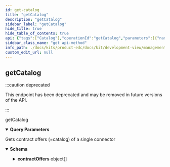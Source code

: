 ```yaml
---
id: get-catalog
title: "getCatalog"
description: "getCatalog"
sidebar_label: "getCatalog"
hide_title: true
hide_table_of_contents: true
api: {"tags":["Catalog"],"operationId":"getCatalog","parameters":[{"name":"providerUrl","in":"query","required":true,"style":"form","explode":true,"schema":{"type":"string"}},{"name":"offset","in":"query","required":false,"style":"form","explode":true,"schema":{"type":"integer","format":"int32"}},{"name":"limit","in":"query","required":false,"style":"form","explode":true,"schema":{"type":"integer","format":"int32"}},{"name":"filter","in":"query","required":false,"style":"form","explode":true,"schema":{"type":"string"}},{"name":"sort","in":"query","required":false,"style":"form","explode":true,"schema":{"type":"string","enum":["ASC","DESC"]}},{"name":"sortField","in":"query","required":false,"style":"form","explode":true,"schema":{"type":"string"}}],"responses":{"default":{"description":"Gets contract offers (=catalog) of a single connector","content":{"application/json":{"schema":{"type":"object","properties":{"contractOffers":{"type":"array","items":{"type":"object","properties":{"asset":{"type":"object","properties":{"createdAt":{"type":"integer","format":"int64"},"id":{"type":"string"},"properties":{"type":"object","additionalProperties":{"type":"object"}}}},"consumer":{"type":"string","format":"uri"},"contractEnd":{"type":"string","format":"date-time"},"contractStart":{"type":"string","format":"date-time"},"id":{"type":"string"},"offerEnd":{"type":"string","format":"date-time"},"offerStart":{"type":"string","format":"date-time"},"policy":{"type":"object","properties":{"@type":{"type":"string","enum":["SET","OFFER","CONTRACT"]},"assignee":{"type":"string"},"assigner":{"type":"string"},"extensibleProperties":{"type":"object","additionalProperties":{"type":"object"}},"inheritsFrom":{"type":"string"},"obligations":{"type":"array","items":{"type":"object","properties":{"action":{"type":"object","properties":{"constraint":{"required":["edctype"],"type":"object","properties":{"edctype":{"type":"string"}},"discriminator":{"propertyName":"edctype"}},"includedIn":{"type":"string"},"type":{"type":"string"}}},"assignee":{"type":"string"},"assigner":{"type":"string"},"consequence":"circular()","constraints":{"type":"array","items":{"required":["edctype"],"type":"object","properties":{"edctype":{"type":"string"}},"discriminator":{"propertyName":"edctype"}}},"parentPermission":{"type":"object","properties":{"action":{"type":"object","properties":{"constraint":{"required":["edctype"],"type":"object","properties":{"edctype":{"type":"string"}},"discriminator":{"propertyName":"edctype"}},"includedIn":{"type":"string"},"type":{"type":"string"}}},"assignee":{"type":"string"},"assigner":{"type":"string"},"constraints":{"type":"array","items":{"required":["edctype"],"type":"object","properties":{"edctype":{"type":"string"}},"discriminator":{"propertyName":"edctype"}}},"duties":{"type":"array","items":"circular()"},"target":{"type":"string"},"uid":{"type":"string"}}},"target":{"type":"string"},"uid":{"type":"string"}}}},"permissions":{"type":"array","items":{"type":"object","properties":{"action":{"type":"object","properties":{"constraint":{"required":["edctype"],"type":"object","properties":{"edctype":{"type":"string"}},"discriminator":{"propertyName":"edctype"}},"includedIn":{"type":"string"},"type":{"type":"string"}}},"assignee":{"type":"string"},"assigner":{"type":"string"},"constraints":{"type":"array","items":{"required":["edctype"],"type":"object","properties":{"edctype":{"type":"string"}},"discriminator":{"propertyName":"edctype"}}},"duties":{"type":"array","items":{"type":"object","properties":{"action":{"type":"object","properties":{"constraint":{"required":["edctype"],"type":"object","properties":{"edctype":{"type":"string"}},"discriminator":{"propertyName":"edctype"}},"includedIn":{"type":"string"},"type":{"type":"string"}}},"assignee":{"type":"string"},"assigner":{"type":"string"},"consequence":"circular()","constraints":{"type":"array","items":{"required":["edctype"],"type":"object","properties":{"edctype":{"type":"string"}},"discriminator":{"propertyName":"edctype"}}},"parentPermission":"circular()","target":{"type":"string"},"uid":{"type":"string"}}}},"target":{"type":"string"},"uid":{"type":"string"}}}},"prohibitions":{"type":"array","items":{"type":"object","properties":{"action":{"type":"object","properties":{"constraint":{"required":["edctype"],"type":"object","properties":{"edctype":{"type":"string"}},"discriminator":{"propertyName":"edctype"}},"includedIn":{"type":"string"},"type":{"type":"string"}}},"assignee":{"type":"string"},"assigner":{"type":"string"},"constraints":{"type":"array","items":{"required":["edctype"],"type":"object","properties":{"edctype":{"type":"string"}},"discriminator":{"propertyName":"edctype"}}},"target":{"type":"string"},"uid":{"type":"string"}}}},"target":{"type":"string"}}},"provider":{"type":"string","format":"uri"}}}},"id":{"type":"string"}}}}}}},"deprecated":true,"description":"getCatalog","method":"get","path":"/catalog","servers":[{"url":"/"}],"info":{"title":"management-api","description":"REST API documentation for the management-api","version":"0.0.1-SNAPSHOT"},"postman":{"name":"get Catalog","description":{"type":"text/plain"},"url":{"path":["catalog"],"host":["{{baseUrl}}"],"query":[{"disabled":false,"description":{"content":"(Required) ","type":"text/plain"},"key":"providerUrl","value":""},{"disabled":false,"key":"offset","value":""},{"disabled":false,"key":"limit","value":""},{"disabled":false,"key":"filter","value":""},{"disabled":false,"key":"sort","value":""},{"disabled":false,"key":"sortField","value":""}],"variable":[]},"header":[{"key":"Accept","value":"application/json"}],"method":"GET"}}
sidebar_class_name: "get api-method"
info_path: ./docs/kits/product-edc/docs/kit/development-view/management-api
custom_edit_url: null
---
```



## getCatalog

:::caution deprecated

This endpoint has been deprecated and may be removed in future versions of the API.

:::

getCatalog

<details style={{"marginBottom":"1rem"}} data-collapsed={false} open={true}><summary style={{}}><strong>Query Parameters</strong></summary><div><ul><ParamsItem className={"paramsItem"} param={{"name":"providerUrl","in":"query","required":true,"style":"form","explode":true,"schema":{"type":"string"}}}></ParamsItem><ParamsItem className={"paramsItem"} param={{"name":"offset","in":"query","required":false,"style":"form","explode":true,"schema":{"type":"integer","format":"int32"}}}></ParamsItem><ParamsItem className={"paramsItem"} param={{"name":"limit","in":"query","required":false,"style":"form","explode":true,"schema":{"type":"integer","format":"int32"}}}></ParamsItem><ParamsItem className={"paramsItem"} param={{"name":"filter","in":"query","required":false,"style":"form","explode":true,"schema":{"type":"string"}}}></ParamsItem><ParamsItem className={"paramsItem"} param={{"name":"sort","in":"query","required":false,"style":"form","explode":true,"schema":{"type":"string","enum":["ASC","DESC"]}}}></ParamsItem><ParamsItem className={"paramsItem"} param={{"name":"sortField","in":"query","required":false,"style":"form","explode":true,"schema":{"type":"string"}}}></ParamsItem></ul></div></details><div><ApiTabs><TabItem label={"default"} value={"default"}><div>

Gets contract offers (=catalog) of a single connector

</div><div><MimeTabs schemaType={"response"}><TabItem label={"application/json"} value={"application/json"}><SchemaTabs><TabItem label={"Schema"} value={"Schema"}><details style={{}} data-collapsed={false} open={true}><summary style={{"textAlign":"left"}}><strong>Schema</strong></summary><div style={{"textAlign":"left","marginLeft":"1rem"}}></div><ul style={{"marginLeft":"1rem"}}><SchemaItem collapsible={true} className={"schemaItem"}><details style={{}}><summary style={{}}><strong>contractOffers</strong><span style={{"opacity":"0.6"}}> object[]</span></summary><div style={{"marginLeft":"1rem"}}><SchemaItem collapsible={true} className={"schemaItem"}><details style={{}}><summary style={{}}><strong>asset</strong><span style={{"opacity":"0.6"}}> object</span></summary><div style={{"marginLeft":"1rem"}}><SchemaItem collapsible={false} name={"createdAt"} required={false} deprecated={undefined} schemaDescription={undefined} schemaName={"int64"} qualifierMessage={undefined} defaultValue={undefined}></SchemaItem><SchemaItem collapsible={false} name={"id"} required={false} deprecated={undefined} schemaDescription={undefined} schemaName={"string"} qualifierMessage={undefined} defaultValue={undefined}></SchemaItem><SchemaItem collapsible={true} className={"schemaItem"}><details style={{}}><summary style={{}}><strong>properties</strong><span style={{"opacity":"0.6"}}> object</span></summary><div style={{"marginLeft":"1rem"}}><li><div><code>property name*</code><span style={{"opacity":"0.6"}}> object</span></div></li></div></details></SchemaItem></div></details></SchemaItem><SchemaItem collapsible={false} name={"consumer"} required={false} deprecated={undefined} schemaDescription={undefined} schemaName={"uri"} qualifierMessage={undefined} defaultValue={undefined}></SchemaItem><SchemaItem collapsible={false} name={"contractEnd"} required={false} deprecated={undefined} schemaDescription={undefined} schemaName={"date-time"} qualifierMessage={undefined} defaultValue={undefined}></SchemaItem><SchemaItem collapsible={false} name={"contractStart"} required={false} deprecated={undefined} schemaDescription={undefined} schemaName={"date-time"} qualifierMessage={undefined} defaultValue={undefined}></SchemaItem><SchemaItem collapsible={false} name={"id"} required={false} deprecated={undefined} schemaDescription={undefined} schemaName={"string"} qualifierMessage={undefined} defaultValue={undefined}></SchemaItem><SchemaItem collapsible={false} name={"offerEnd"} required={false} deprecated={undefined} schemaDescription={undefined} schemaName={"date-time"} qualifierMessage={undefined} defaultValue={undefined}></SchemaItem><SchemaItem collapsible={false} name={"offerStart"} required={false} deprecated={undefined} schemaDescription={undefined} schemaName={"date-time"} qualifierMessage={undefined} defaultValue={undefined}></SchemaItem><SchemaItem collapsible={true} className={"schemaItem"}><details style={{}}><summary style={{}}><strong>policy</strong><span style={{"opacity":"0.6"}}> object</span></summary><div style={{"marginLeft":"1rem"}}><SchemaItem collapsible={false} name={"@type"} required={false} deprecated={undefined} schemaDescription={undefined} schemaName={"string"} qualifierMessage={"**Possible values:** [`SET`, `OFFER`, `CONTRACT`]"} defaultValue={undefined}></SchemaItem><SchemaItem collapsible={false} name={"assignee"} required={false} deprecated={undefined} schemaDescription={undefined} schemaName={"string"} qualifierMessage={undefined} defaultValue={undefined}></SchemaItem><SchemaItem collapsible={false} name={"assigner"} required={false} deprecated={undefined} schemaDescription={undefined} schemaName={"string"} qualifierMessage={undefined} defaultValue={undefined}></SchemaItem><SchemaItem collapsible={true} className={"schemaItem"}><details style={{}}><summary style={{}}><strong>extensibleProperties</strong><span style={{"opacity":"0.6"}}> object</span></summary><div style={{"marginLeft":"1rem"}}><li><div><code>property name*</code><span style={{"opacity":"0.6"}}> object</span></div></li></div></details></SchemaItem><SchemaItem collapsible={false} name={"inheritsFrom"} required={false} deprecated={undefined} schemaDescription={undefined} schemaName={"string"} qualifierMessage={undefined} defaultValue={undefined}></SchemaItem><SchemaItem collapsible={true} className={"schemaItem"}><details style={{}}><summary style={{}}><strong>obligations</strong><span style={{"opacity":"0.6"}}> object[]</span></summary><div style={{"marginLeft":"1rem"}}><SchemaItem collapsible={true} className={"schemaItem"}><details style={{}}><summary style={{}}><strong>action</strong><span style={{"opacity":"0.6"}}> object</span></summary><div style={{"marginLeft":"1rem"}}><SchemaItem collapsible={true} className={"schemaItem"}><details style={{}}><summary style={{}}><strong>constraint</strong><span style={{"opacity":"0.6"}}> object</span></summary><div style={{"marginLeft":"1rem"}}></div></details></SchemaItem><SchemaItem collapsible={false} name={"includedIn"} required={false} deprecated={undefined} schemaDescription={undefined} schemaName={"string"} qualifierMessage={undefined} defaultValue={undefined}></SchemaItem><SchemaItem collapsible={false} name={"type"} required={false} deprecated={undefined} schemaDescription={undefined} schemaName={"string"} qualifierMessage={undefined} defaultValue={undefined}></SchemaItem></div></details></SchemaItem><SchemaItem collapsible={false} name={"assignee"} required={false} deprecated={undefined} schemaDescription={undefined} schemaName={"string"} qualifierMessage={undefined} defaultValue={undefined}></SchemaItem><SchemaItem collapsible={false} name={"assigner"} required={false} deprecated={undefined} schemaDescription={undefined} schemaName={"string"} qualifierMessage={undefined} defaultValue={undefined}></SchemaItem><SchemaItem collapsible={false} name={"consequence"} required={false} deprecated={undefined} schemaDescription={undefined} schemaName={""} qualifierMessage={undefined} defaultValue={undefined}></SchemaItem><SchemaItem collapsible={true} className={"schemaItem"}><details style={{}}><summary style={{}}><strong>constraints</strong><span style={{"opacity":"0.6"}}> object[]</span></summary><div style={{"marginLeft":"1rem"}}></div></details></SchemaItem><SchemaItem collapsible={true} className={"schemaItem"}><details style={{}}><summary style={{}}><strong>parentPermission</strong><span style={{"opacity":"0.6"}}> object</span></summary><div style={{"marginLeft":"1rem"}}><SchemaItem collapsible={true} className={"schemaItem"}><details style={{}}><summary style={{}}><strong>action</strong><span style={{"opacity":"0.6"}}> object</span></summary><div style={{"marginLeft":"1rem"}}><SchemaItem collapsible={true} className={"schemaItem"}><details style={{}}><summary style={{}}><strong>constraint</strong><span style={{"opacity":"0.6"}}> object</span></summary><div style={{"marginLeft":"1rem"}}></div></details></SchemaItem><SchemaItem collapsible={false} name={"includedIn"} required={false} deprecated={undefined} schemaDescription={undefined} schemaName={"string"} qualifierMessage={undefined} defaultValue={undefined}></SchemaItem><SchemaItem collapsible={false} name={"type"} required={false} deprecated={undefined} schemaDescription={undefined} schemaName={"string"} qualifierMessage={undefined} defaultValue={undefined}></SchemaItem></div></details></SchemaItem><SchemaItem collapsible={false} name={"assignee"} required={false} deprecated={undefined} schemaDescription={undefined} schemaName={"string"} qualifierMessage={undefined} defaultValue={undefined}></SchemaItem><SchemaItem collapsible={false} name={"assigner"} required={false} deprecated={undefined} schemaDescription={undefined} schemaName={"string"} qualifierMessage={undefined} defaultValue={undefined}></SchemaItem><SchemaItem collapsible={true} className={"schemaItem"}><details style={{}}><summary style={{}}><strong>constraints</strong><span style={{"opacity":"0.6"}}> object[]</span></summary><div style={{"marginLeft":"1rem"}}></div></details></SchemaItem><SchemaItem collapsible={false} name={"duties"} required={false} deprecated={undefined} schemaDescription={undefined} schemaName={"undefined[]"} qualifierMessage={undefined} defaultValue={undefined}></SchemaItem><SchemaItem collapsible={false} name={"target"} required={false} deprecated={undefined} schemaDescription={undefined} schemaName={"string"} qualifierMessage={undefined} defaultValue={undefined}></SchemaItem><SchemaItem collapsible={false} name={"uid"} required={false} deprecated={undefined} schemaDescription={undefined} schemaName={"string"} qualifierMessage={undefined} defaultValue={undefined}></SchemaItem></div></details></SchemaItem><SchemaItem collapsible={false} name={"target"} required={false} deprecated={undefined} schemaDescription={undefined} schemaName={"string"} qualifierMessage={undefined} defaultValue={undefined}></SchemaItem><SchemaItem collapsible={false} name={"uid"} required={false} deprecated={undefined} schemaDescription={undefined} schemaName={"string"} qualifierMessage={undefined} defaultValue={undefined}></SchemaItem></div></details></SchemaItem><SchemaItem collapsible={true} className={"schemaItem"}><details style={{}}><summary style={{}}><strong>permissions</strong><span style={{"opacity":"0.6"}}> object[]</span></summary><div style={{"marginLeft":"1rem"}}><SchemaItem collapsible={true} className={"schemaItem"}><details style={{}}><summary style={{}}><strong>action</strong><span style={{"opacity":"0.6"}}> object</span></summary><div style={{"marginLeft":"1rem"}}><SchemaItem collapsible={true} className={"schemaItem"}><details style={{}}><summary style={{}}><strong>constraint</strong><span style={{"opacity":"0.6"}}> object</span></summary><div style={{"marginLeft":"1rem"}}></div></details></SchemaItem><SchemaItem collapsible={false} name={"includedIn"} required={false} deprecated={undefined} schemaDescription={undefined} schemaName={"string"} qualifierMessage={undefined} defaultValue={undefined}></SchemaItem><SchemaItem collapsible={false} name={"type"} required={false} deprecated={undefined} schemaDescription={undefined} schemaName={"string"} qualifierMessage={undefined} defaultValue={undefined}></SchemaItem></div></details></SchemaItem><SchemaItem collapsible={false} name={"assignee"} required={false} deprecated={undefined} schemaDescription={undefined} schemaName={"string"} qualifierMessage={undefined} defaultValue={undefined}></SchemaItem><SchemaItem collapsible={false} name={"assigner"} required={false} deprecated={undefined} schemaDescription={undefined} schemaName={"string"} qualifierMessage={undefined} defaultValue={undefined}></SchemaItem><SchemaItem collapsible={true} className={"schemaItem"}><details style={{}}><summary style={{}}><strong>constraints</strong><span style={{"opacity":"0.6"}}> object[]</span></summary><div style={{"marginLeft":"1rem"}}></div></details></SchemaItem><SchemaItem collapsible={true} className={"schemaItem"}><details style={{}}><summary style={{}}><strong>duties</strong><span style={{"opacity":"0.6"}}> object[]</span></summary><div style={{"marginLeft":"1rem"}}><SchemaItem collapsible={true} className={"schemaItem"}><details style={{}}><summary style={{}}><strong>action</strong><span style={{"opacity":"0.6"}}> object</span></summary><div style={{"marginLeft":"1rem"}}><SchemaItem collapsible={true} className={"schemaItem"}><details style={{}}><summary style={{}}><strong>constraint</strong><span style={{"opacity":"0.6"}}> object</span></summary><div style={{"marginLeft":"1rem"}}></div></details></SchemaItem><SchemaItem collapsible={false} name={"includedIn"} required={false} deprecated={undefined} schemaDescription={undefined} schemaName={"string"} qualifierMessage={undefined} defaultValue={undefined}></SchemaItem><SchemaItem collapsible={false} name={"type"} required={false} deprecated={undefined} schemaDescription={undefined} schemaName={"string"} qualifierMessage={undefined} defaultValue={undefined}></SchemaItem></div></details></SchemaItem><SchemaItem collapsible={false} name={"assignee"} required={false} deprecated={undefined} schemaDescription={undefined} schemaName={"string"} qualifierMessage={undefined} defaultValue={undefined}></SchemaItem><SchemaItem collapsible={false} name={"assigner"} required={false} deprecated={undefined} schemaDescription={undefined} schemaName={"string"} qualifierMessage={undefined} defaultValue={undefined}></SchemaItem><SchemaItem collapsible={false} name={"consequence"} required={false} deprecated={undefined} schemaDescription={undefined} schemaName={""} qualifierMessage={undefined} defaultValue={undefined}></SchemaItem><SchemaItem collapsible={true} className={"schemaItem"}><details style={{}}><summary style={{}}><strong>constraints</strong><span style={{"opacity":"0.6"}}> object[]</span></summary><div style={{"marginLeft":"1rem"}}></div></details></SchemaItem><SchemaItem collapsible={false} name={"parentPermission"} required={false} deprecated={undefined} schemaDescription={undefined} schemaName={""} qualifierMessage={undefined} defaultValue={undefined}></SchemaItem><SchemaItem collapsible={false} name={"target"} required={false} deprecated={undefined} schemaDescription={undefined} schemaName={"string"} qualifierMessage={undefined} defaultValue={undefined}></SchemaItem><SchemaItem collapsible={false} name={"uid"} required={false} deprecated={undefined} schemaDescription={undefined} schemaName={"string"} qualifierMessage={undefined} defaultValue={undefined}></SchemaItem></div></details></SchemaItem><SchemaItem collapsible={false} name={"target"} required={false} deprecated={undefined} schemaDescription={undefined} schemaName={"string"} qualifierMessage={undefined} defaultValue={undefined}></SchemaItem><SchemaItem collapsible={false} name={"uid"} required={false} deprecated={undefined} schemaDescription={undefined} schemaName={"string"} qualifierMessage={undefined} defaultValue={undefined}></SchemaItem></div></details></SchemaItem><SchemaItem collapsible={true} className={"schemaItem"}><details style={{}}><summary style={{}}><strong>prohibitions</strong><span style={{"opacity":"0.6"}}> object[]</span></summary><div style={{"marginLeft":"1rem"}}><SchemaItem collapsible={true} className={"schemaItem"}><details style={{}}><summary style={{}}><strong>action</strong><span style={{"opacity":"0.6"}}> object</span></summary><div style={{"marginLeft":"1rem"}}><SchemaItem collapsible={true} className={"schemaItem"}><details style={{}}><summary style={{}}><strong>constraint</strong><span style={{"opacity":"0.6"}}> object</span></summary><div style={{"marginLeft":"1rem"}}></div></details></SchemaItem><SchemaItem collapsible={false} name={"includedIn"} required={false} deprecated={undefined} schemaDescription={undefined} schemaName={"string"} qualifierMessage={undefined} defaultValue={undefined}></SchemaItem><SchemaItem collapsible={false} name={"type"} required={false} deprecated={undefined} schemaDescription={undefined} schemaName={"string"} qualifierMessage={undefined} defaultValue={undefined}></SchemaItem></div></details></SchemaItem><SchemaItem collapsible={false} name={"assignee"} required={false} deprecated={undefined} schemaDescription={undefined} schemaName={"string"} qualifierMessage={undefined} defaultValue={undefined}></SchemaItem><SchemaItem collapsible={false} name={"assigner"} required={false} deprecated={undefined} schemaDescription={undefined} schemaName={"string"} qualifierMessage={undefined} defaultValue={undefined}></SchemaItem><SchemaItem collapsible={true} className={"schemaItem"}><details style={{}}><summary style={{}}><strong>constraints</strong><span style={{"opacity":"0.6"}}> object[]</span></summary><div style={{"marginLeft":"1rem"}}></div></details></SchemaItem><SchemaItem collapsible={false} name={"target"} required={false} deprecated={undefined} schemaDescription={undefined} schemaName={"string"} qualifierMessage={undefined} defaultValue={undefined}></SchemaItem><SchemaItem collapsible={false} name={"uid"} required={false} deprecated={undefined} schemaDescription={undefined} schemaName={"string"} qualifierMessage={undefined} defaultValue={undefined}></SchemaItem></div></details></SchemaItem><SchemaItem collapsible={false} name={"target"} required={false} deprecated={undefined} schemaDescription={undefined} schemaName={"string"} qualifierMessage={undefined} defaultValue={undefined}></SchemaItem></div></details></SchemaItem><SchemaItem collapsible={false} name={"provider"} required={false} deprecated={undefined} schemaDescription={undefined} schemaName={"uri"} qualifierMessage={undefined} defaultValue={undefined}></SchemaItem></div></details></SchemaItem><SchemaItem collapsible={false} name={"id"} required={false} deprecated={undefined} schemaDescription={undefined} schemaName={"string"} qualifierMessage={undefined} defaultValue={undefined}></SchemaItem></ul></details></TabItem><TabItem label={"Example (from schema)"} value={"Example (from schema)"}><ResponseSamples responseExample={"{\n  \"contractOffers\": [\n    {\n      \"asset\": {\n        \"createdAt\": 0,\n        \"id\": \"string\",\n        \"properties\": {}\n      },\n      \"consumer\": \"string\",\n      \"contractEnd\": \"2023-01-26\",\n      \"contractStart\": \"2023-01-26\",\n      \"id\": \"string\",\n      \"offerEnd\": \"2023-01-26\",\n      \"offerStart\": \"2023-01-26\",\n      \"policy\": {\n        \"@type\": \"SET\",\n        \"assignee\": \"string\",\n        \"assigner\": \"string\",\n        \"extensibleProperties\": {},\n        \"inheritsFrom\": \"string\",\n        \"obligations\": [\n          {\n            \"action\": {\n              \"constraint\": {\n                \"edctype\": \"string\"\n              },\n              \"includedIn\": \"string\",\n              \"type\": \"string\"\n            },\n            \"assignee\": \"string\",\n            \"assigner\": \"string\",\n            \"constraints\": [\n              {\n                \"edctype\": \"string\"\n              }\n            ],\n            \"parentPermission\": {\n              \"action\": {\n                \"constraint\": {\n                  \"edctype\": \"string\"\n                },\n                \"includedIn\": \"string\",\n                \"type\": \"string\"\n              },\n              \"assignee\": \"string\",\n              \"assigner\": \"string\",\n              \"constraints\": [\n                {\n                  \"edctype\": \"string\"\n                }\n              ],\n              \"duties\": [\n                null\n              ],\n              \"target\": \"string\",\n              \"uid\": \"string\"\n            },\n            \"target\": \"string\",\n            \"uid\": \"string\"\n          }\n        ],\n        \"permissions\": [\n          {\n            \"action\": {\n              \"constraint\": {\n                \"edctype\": \"string\"\n              },\n              \"includedIn\": \"string\",\n              \"type\": \"string\"\n            },\n            \"assignee\": \"string\",\n            \"assigner\": \"string\",\n            \"constraints\": [\n              {\n                \"edctype\": \"string\"\n              }\n            ],\n            \"duties\": [\n              {\n                \"action\": {\n                  \"constraint\": {\n                    \"edctype\": \"string\"\n                  },\n                  \"includedIn\": \"string\",\n                  \"type\": \"string\"\n                },\n                \"assignee\": \"string\",\n                \"assigner\": \"string\",\n                \"constraints\": [\n                  {\n                    \"edctype\": \"string\"\n                  }\n                ],\n                \"target\": \"string\",\n                \"uid\": \"string\"\n              }\n            ],\n            \"target\": \"string\",\n            \"uid\": \"string\"\n          }\n        ],\n        \"prohibitions\": [\n          {\n            \"action\": {\n              \"constraint\": {\n                \"edctype\": \"string\"\n              },\n              \"includedIn\": \"string\",\n              \"type\": \"string\"\n            },\n            \"assignee\": \"string\",\n            \"assigner\": \"string\",\n            \"constraints\": [\n              {\n                \"edctype\": \"string\"\n              }\n            ],\n            \"target\": \"string\",\n            \"uid\": \"string\"\n          }\n        ],\n        \"target\": \"string\"\n      },\n      \"provider\": \"string\"\n    }\n  ],\n  \"id\": \"string\"\n}"} language={"json"}></ResponseSamples></TabItem></SchemaTabs></TabItem></MimeTabs></div></TabItem></ApiTabs></div>
      